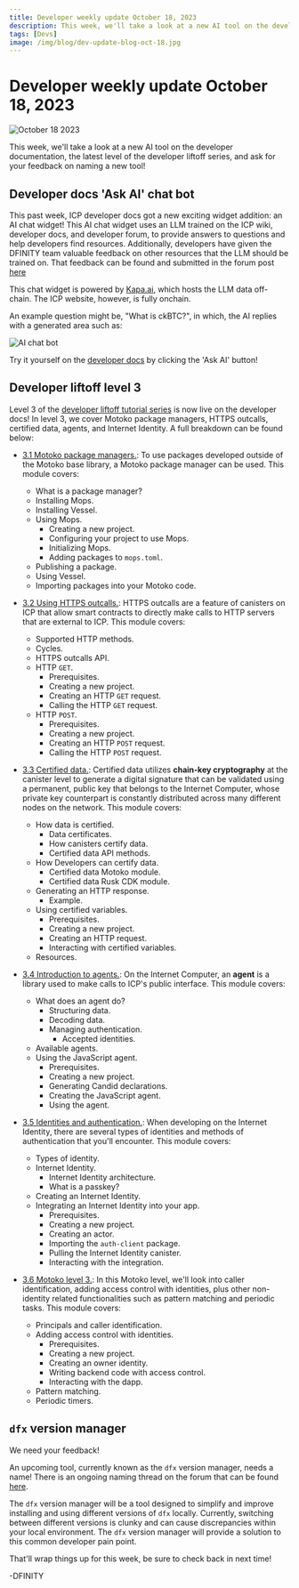 ```yaml
---
title: Developer weekly update October 18, 2023
description: This week, we'll take a look at a new AI tool on the developer documentation, the latest level of the developer liftoff series, and ask for your feedback on naming a new tool!
tags: [Devs]
image: /img/blog/dev-update-blog-oct-18.jpg
---
```


# Developer weekly update October 18, 2023

![October 18 2023](../../static/img/blog/dev-update-blog-oct-18.jpg)

This week, we'll take a look at a new AI tool on the developer documentation, the latest level of the developer liftoff series, and ask for your feedback on naming a new tool!

## Developer docs 'Ask AI' chat bot

This past week, ICP developer docs got a new exciting widget addition: an AI chat widget! This AI chat widget uses an LLM trained on the ICP wiki, developer docs, and developer forum, to provide answers to questions and help developers find resources. Additionally, developers have given the DFINITY team valuable feedback on other resources that the LLM should be trained on. That feedback can be found and submitted in the forum post [here](https://forum.dfinity.org/t/use-an-llm-to-help-build-on-icp-feedback-appreciated/23804)

This chat widget is powered by [Kapa.ai](https://www.kapa.ai/), which hosts the LLM data off-chain. The ICP website, however, is fully onchain.

An example question might be, "What is ckBTC?", in which, the AI replies with a generated area such as:

![AI chat bot](../../static/img/blog/ai-chat.png)

Try it yourself on the [developer docs](https://internetcomputer.org/docs/home) by clicking the 'Ask AI' button!

## Developer liftoff level 3

Level 3 of the [developer liftoff tutorial series](/docs/tutorials/developer-liftoff/) is now live on the developer docs! In level 3, we cover Motoko package managers, HTTPS outcalls, certified data, agents, and Internet Identity. A full breakdown can be found below:

- [3.1 Motoko package managers.](/docs/tutorials/developer-liftoff/level-3/3.1-package-managers): To use packages developed outside of the Motoko base library, a Motoko package manager can be used. This module covers:
    - What is a package manager?
    - Installing Mops.
    - Installing Vessel.
    - Using Mops.
	    - Creating a new project.
	    - Configuring your project to use Mops.
	    - Initializing Mops.
	    - Adding packages to `mops.toml`.
    - Publishing a package.
    - Using Vessel.
    - Importing packages into your Motoko code.

- [3.2 Using HTTPS outcalls.](/docs/tutorials/developer-liftoff/level-3/3.2-https-outcalls): HTTPS outcalls are a feature of canisters on ICP that allow smart contracts to directly make calls to HTTP servers that are external to ICP. This module covers:
    - Supported HTTP methods.
    - Cycles.
    - HTTPS outcalls API.
    - HTTP `GET`.
        - Prerequisites.
        - Creating a new project.
        - Creating an HTTP `GET` request.
        - Calling the HTTP `GET` request.
    - HTTP `POST`.
        - Prerequisites.
        - Creating a new project.
        - Creating an HTTP `POST` request.
        - Calling the HTTP `POST` request.


- [3.3 Certified data.](/docs/tutorials/developer-liftoff/level-3/3.3-certified-data): Certified data utilizes **chain-key cryptography** at the canister level to generate a digital signature that can be validated using a permanent, public key that belongs to the Internet Computer, whose private key counterpart is constantly distributed across many different nodes on the network. This module covers:
    - How data is certified.
        - Data certificates.
        - How canisters certify data.
        - Certified data API methods.
    - How Developers can certify data.
        - Certified data Motoko module.
        - Certified data Rusk CDK module.
    - Generating an HTTP response.
        - Example.
    - Using certified variables.
        - Prerequisites.
        - Creating a new project.
        - Creating an HTTP request.
        - Interacting with certified variables.
    - Resources.

- [3.4 Introduction to agents.](/docs/tutorials/developer-liftoff/level-3/3.4-intro-to-agents): On the Internet Computer, an **agent** is a library used to make calls to ICP's public interface. This module covers:
    - What does an agent do?
        - Structuring data.
        - Decoding data.
        - Managing authentication.
            - Accepted identities.
    - Available agents.
    - Using the JavaScript agent.
        - Prerequisites.
        - Creating a new project.
        - Generating Candid declarations.
        - Creating the JavaScript agent.
        - Using the agent.

- [3.5 Identities and authentication.](/docs/tutorials/developer-liftoff/level-3/3.5-identities-and-auth): When developing on the Internet Identity, there are several types of identities and methods of authentication that you'll encounter. This module covers:
    - Types of identity.
    - Internet Identity.
       - Internet Identity architecture.
        - What is a passkey?
    - Creating an Internet Identity.
    - Integrating an Internet Identity into your app.
        - Prerequisites.
        - Creating a new project.
        - Creating an actor.
        - Importing the `auth-client` package.
        - Pulling the Internet Identity canister.
        - Interacting with the integration.

- [3.6 Motoko level 3.](/docs/tutorials/developer-liftoff/level-3/3.6-motoko-lvl3): In this Motoko level, we'll look into caller identification, adding access control with identities, plus other non-identity related functionalities such as pattern matching and periodic tasks. This module covers:
    - Principals and caller identification.
    - Adding access control with identities.
        - Prerequisites.
        - Creating a new project.
        - Creating an owner identity.
        - Writing backend code with access control.
        - Interacting with the dapp.
    - Pattern matching.
    - Periodic timers.

## `dfx` version manager

We need your feedback!

An upcoming tool, currently known as the `dfx` version manager, needs a name! There is an ongoing naming thread on the forum that can be found [here](https://forum.dfinity.org/t/dfx-version-manager-naming-thread/23665).

The `dfx` version manager will be a tool designed to simplify and improve installing and using different versions of `dfx` locally. Currently, switching between different versions is clunky and can cause discrepancies within your local environment. The `dfx` version manager will provide a solution to this common developer pain point.

That'll wrap things up for this week, be sure to check back in next time!

-DFINITY
